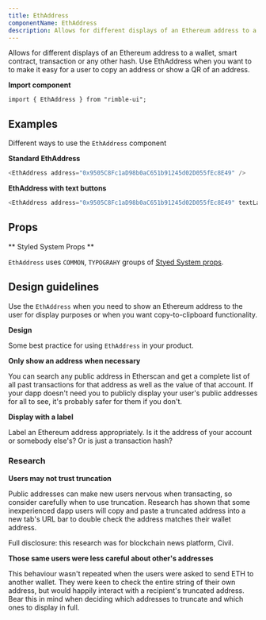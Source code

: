 ```yaml
---
title: EthAddress
componentName: EthAddress
description: Allows for different displays of an Ethereum address to a wallet, smart contract, transaction or any other hash. Use EthAddress when you want to to make it easy for a user to copy an address or show a QR of an address.
---
```


Allows for different displays of an Ethereum address to a wallet, smart contract, transaction or any other hash. Use EthAddress when you want to to make it easy for a user to copy an address or show a QR of an address.

**Import component**

```lang=jsx
import { EthAddress } from "rimble-ui";
```

## Examples

Different ways to use the `EthAddress` component

**Standard EthAddress**

```js is=react-live
<EthAddress address="0x9505C8Fc1aD98b0aC651b91245d02D055fEc8E49" />
```

**EthAddress with text buttons**

```js is=react-live
<EthAddress address="0x9505C8Fc1aD98b0aC651b91245d02D055fEc8E49" textLabels />
```

## Props

<PropsTable propMetaData={props.propMetaData} />

** Styled System Props **

`EthAddress` uses `COMMON`, `TYPOGRAHY` groups of [Styed System props](/components/rimble-ui/system-props).

## Design guidelines

Use the `EthAddress` when you need to show an Ethereum address to the user for display purposes or when you want copy-to-clipboard functionality.

**Design**

Some best practice for using `EthAddress` in your product.

**Only show an address when necessary**

You can search any public address in Etherscan and get a complete list of all past transactions for that address as well as the value of that account. If your dapp doesn't need you to publicly display your user's public addresses for all to see, it's probably safer for them if you don't.

**Display with a label**

Label an Ethereum address appropriately. Is it the address of your account or somebody else's? Or is just a transaction hash?

### Research

**Users may not trust truncation**

Public addresses can make new users nervous when transacting, so consider carefully when to use truncation. Research has shown that some inexperienced dapp users will copy and paste a truncated address into a new tab's URL bar to double check the address matches their wallet address.

Full disclosure: this research was for blockchain news platform, Civil.

**Those same users were less careful about other's addresses**

This behaviour wasn't repeated when the users were asked to send ETH to another wallet. They were keen to check the entire string of their own address, but would happily interact with a recipient's truncated address. Bear this in mind when deciding which addresses to truncate and which ones to display in full.
